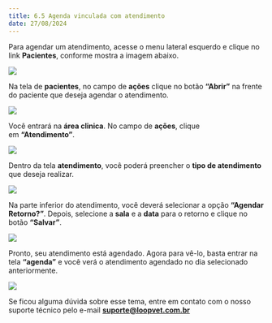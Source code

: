 ```yaml
---
title: 6.5 Agenda vinculada com atendimento
date: 27/08/2024
---
```


Para agendar um atendimento, acesse o menu lateral esquerdo e clique no link **Pacientes**, conforme mostra a imagem abaixo.

<img src="/imagem-1.0-link-pacientes-3.webp" />

Na tela de **pacientes**, no campo de **ações** clique no botão **“Abrir”** na frente do paciente que deseja agendar o atendimento.

<img src="/imagem-1.1-selecionando-o-paciente-9.webp" />

Você entrará na **área clinica**. No campo de **ações**, clique em **“Atendimento”**.

<img src="/imagem-1.2-area-clinica-1.webp" />

Dentro da tela **atendimento**, você poderá preencher o **tipo de atendimento** que deseja realizar.

<img src="/imagem-1.3-atendimento.webp" />

Na parte inferior do atendimento, você deverá selecionar a opção **“Agendar Retorno?”**. Depois, selecione a **sala** e a **data** para o retorno e clique no botão **“Salvar”**.

<img src="/imagem-1.4-agendando-atendimento.webp" />

Pronto, seu atendimento está agendado. Agora para vê-lo, basta entrar na tela **“agenda”** e você verá o atendimento agendado no dia selecionado anteriormente.

<img src="/imagem-1.5-vendo-o-agendamento.webp" />

Se ficou alguma dúvida sobre esse tema, entre em contato com o nosso suporte técnico pelo e-mail **suporte@loopvet.com.br**
